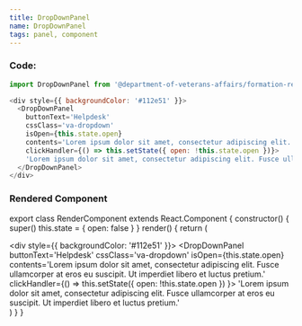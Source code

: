 ```yaml
---
title: DropDownPanel
name: DropDownPanel
tags: panel, component
---
```



### Code:
```javascript
import DropDownPanel from '@department-of-veterans-affairs/formation-react/DropDownPanel'

<div style={{ backgroundColor: '#112e51' }}>
  <DropDownPanel
    buttonText='Helpdesk'
    cssClass='va-dropdown'
    isOpen={this.state.open}
    contents='Lorem ipsum dolor sit amet, consectetur adipiscing elit. Fusce ullamcorper at eros eu suscipit. Ut imperdiet libero et luctus pretium.'
    clickHandler={() => this.setState({ open: !this.state.open })}>
    'Lorem ipsum dolor sit amet, consectetur adipiscing elit. Fusce ullamcorper at eros eu suscipit. Ut imperdiet libero et luctus pretium.'
  </DropDownPanel>
</div>
```

### Rendered Component
export class RenderComponent extends React.Component {
  constructor() {
    super()
    this.state = {
      open: false
    }
  }
  render() {
    return (
      <div className="site-c-reactcomp__rendered">
        <div style={{ backgroundColor: '#112e51' }}>
          <DropDownPanel
            buttonText='Helpdesk'
            cssClass='va-dropdown'
            isOpen={this.state.open}
            contents='Lorem ipsum dolor sit amet, consectetur adipiscing elit. Fusce ullamcorper at eros eu suscipit. Ut imperdiet libero et luctus pretium.'
            clickHandler={() => this.setState({ open: !this.state.open }) }>
            'Lorem ipsum dolor sit amet, consectetur adipiscing elit. Fusce ullamcorper at eros eu suscipit. Ut imperdiet libero et luctus pretium.'
          </DropDownPanel>
        </div>
      </div>
    )
  }
}

<RenderComponent />
